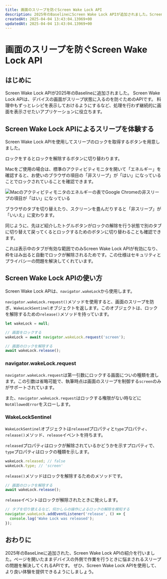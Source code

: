 ```yaml
---
title: 画面のスリープを防ぐScreen Wake Lock API
description: 2025年のBaselineにScreen Wake Lock APIが追加されました。Screen Wake Lock APIは、デバイスの画面がスリープ状態に入るのを防ぐためのAPIです。この機能により処理が行われていない状態でも継続的に画面を表示する体験を実現できるようになりました。
createdAt: 2025-04-04 13:43:04.13969+00
updatedAt: 2025-04-04 13:43:04.13969+00
---
```



# 画面のスリープを防ぐScreen Wake Lock API

<BaselineStatus featureId="screen-wake-lock"></BaselineStatus>

## はじめに

Screen Wake Lock APIが2025年のBaselineに追加されました。
Screen Wake Lock APIは、デバイスの画面がスリープ状態に入るのを防ぐためのAPIです。 料理中もずっとレシピを表示しておけるようにするなど、処理を行わず継続的に画面を表示させたいアプリケーションに役立ちます。

## Screen Wake Lock APIによるスリープを体験する

Screen Wake Lock APIを使用してスリープのロックを取得するボタンを用意しました。

<Playground title="Screen Wake Lock API">
  <Example1 />
</Playground>

ロックをするとロックを解除するボタンに切り替わります。

Macをご使用の場合は、標準のアクティビティモニタを開いて「エネルギー」を確認すると、お使いのブラウザの項目の「非スリープ」が「はい」になっていることでロックされていることを確認できます。

<Image
  src={monitor}
  alt="Macのアクティビティモニタのエネルギーの表でGoogle Chromeの非スリープの項目が「はい」になっている"
/>

ブラウザのタブを切り替えたり、スクリーンを畳んだりすると「非スリープ」が「いいえ」に変わります。

同じように、先ほど紹介したトグルボタンがロックの解除を行う状態で別のタブに切り替えて戻ってくるとロックするためのボタンに切り替わることも確認できます。

これは表示中のタブが有効な範囲でのみScreen Wake Lock APIが有効になり、枠をはみ出ると自動でロックが解除されるためです。この仕様はセキュリティとプライバシーの問題を解決してくれています。

## Screen Wake Lock APIの使い方

Screen Wake Lock APIは、`navigator.wakeLock`から使用します。

`navigator.wakeLock.request()`メソッドを使用すると、画面のスリープを防ぎ、`WakeLockSentinel`オブジェクトを返します。このオブジェクトは、ロックを解除するための`release()`メソッドを持っています。

```js
let wakeLock = null;

// 画面をロックする
wakeLock = await navigator.wakeLock.request('screen');

// 画面のロックを解除する
await wakeLock.release();
```

### navigator.wakeLock.request

`navigator.wakeLock.request`は第一引数にロックする画面についの種類を渡します。この引数は省略可能で、執筆時点は画面のスリープを制御する`screen`のみがサポートされています。

また、`navigator.wakeLock.request`はロックする権限がない時などに`NotAllowedError`をスローします。

### WakeLockSentinel

`WakeLockSentinel`オブジェクトは`released`プロパティと`type`プロパティ、`release()`メソッド、`release`イベントを持ちます。

`released`プロパティはロックが解除されているかどうかを示すプロパティで、`type`プロパティはロックの種類を示します。

```js
wakeLock.released; // false
wakeLock.type; // 'screen'
```

`release()`メソッドはロックを解除するためのメソッドです。

```js
// 画面のロックを解除する
await wakeLock.release();
```

`release`イベントはロックが解除されたときに発火します。

```js
// タブを切り替えるなど、何かしらの操作によるロックの解除を検知する
navigator.wakeLock.addEventListener('release', () => {
  console.log('Wake Lock was released');
});
```

## おわりに

2025年のBaseLineに追加された、Screen Wake Lock APIの紹介を行いました。ページを開いたままデバイスの外側で作業を行うときに悩まされるスリープの問題を解決してくれるAPIです。
ぜひ、Screen Wake Lock APIを使用して、より良い体験を提供できるようにしましょう。
